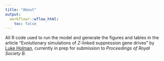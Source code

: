 ```yaml
---
title: "About"
output:
  workflowr::wflow_html:
    toc: false
---
```


All R code used to run the model and generate the figures and tables in the article "Evolutionary simulations of _Z_-linked suppression gene drives" by [Luke Holman](https://www.lukeholman.org/), currently in prep for submission to _Proceedings of Royal Society B_. 

